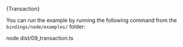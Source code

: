 
<DotEnvWarning/>
<CodeBlock className="language-typescript">
  {Transaction}
</CodeBlock>

You can run the example by running the following command from the `bindings/node/examples/` folder:

<CodeBlock className="language-bash">
    node dist/09_transaction.ts
</CodeBlock>
